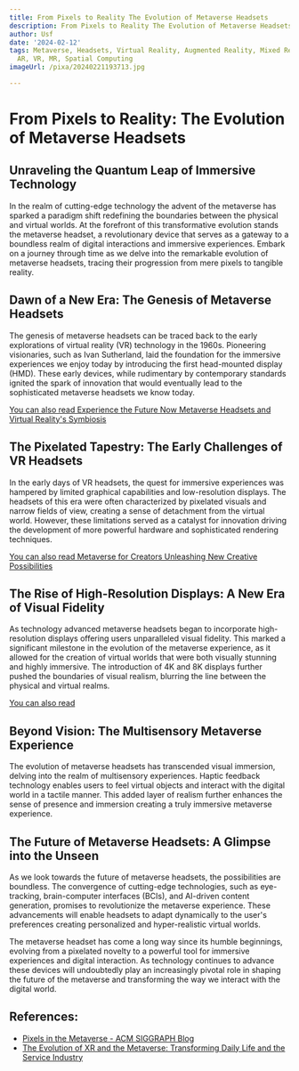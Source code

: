 ```yaml
---
title: From Pixels to Reality The Evolution of Metaverse Headsets
description: From Pixels to Reality The Evolution of Metaverse Headsets
author: Usf
date: '2024-02-12'
tags: Metaverse, Headsets, Virtual Reality, Augmented Reality, Mixed Reality, XR,
  AR, VR, MR, Spatial Computing
imageUrl: /pixa/20240221193713.jpg

---
```

# From Pixels  to  Reality: The Evolution of  Metaverse Headsets

## Unraveling the Quantum Leap of Immersive Technology

In the realm of cutting-edge technology the advent of the metaverse has  sparked a paradigm shift redefining the boundaries between the  physical and  virtual  worlds. At the forefront of this transformative  evolution stands the metaverse headset,  a revolutionary device that serves as a gateway  to a boundless realm of digital  interactions  and immersive experiences.  Embark on a journey through  time as we delve into the remarkable evolution of metaverse headsets, tracing their progression from mere pixels to tangible  reality.

## Dawn of a New Era: The Genesis of Metaverse Headsets

The genesis of metaverse headsets can be traced back to the early explorations of virtual reality (VR) technology in the  1960s. Pioneering  visionaries, such as Ivan Sutherland, laid the foundation for the immersive experiences we enjoy today by introducing the  first head-mounted display (HMD). These early devices, while rudimentary by contemporary standards ignited the  spark of  innovation that would eventually lead to the sophisticated metaverse headsets we know today.

[You can also read Experience the Future Now  Metaverse  Headsets  and Virtual Reality's Symbiosis](Experience%20the%20Future%20Now%20Metaverse%20Headsets%20and%20Virtual%20Reality%27s%20Symbiosis)


##  The Pixelated Tapestry:  The Early  Challenges of VR Headsets

In the early days of VR headsets,  the quest for immersive experiences was hampered by  limited graphical capabilities and low-resolution displays. The headsets  of this  era  were often characterized by pixelated visuals and narrow fields of view, creating a sense  of detachment from the virtual world. However, these limitations served as a catalyst for innovation driving the development  of more powerful hardware and sophisticated rendering techniques.

[You can also read Metaverse for Creators Unleashing New Creative Possibilities](Metaverse%20for%20Creators%20Unleashing%20New%20Creative%20Possibilities)


## The Rise of High-Resolution Displays: A New Era of Visual Fidelity

As technology advanced metaverse headsets began to incorporate high-resolution displays offering users unparalleled visual fidelity. This marked  a significant milestone in  the evolution of the metaverse experience, as it allowed for the creation of virtual worlds that were both visually stunning and highly immersive. The introduction of 4K and 8K displays further pushed the boundaries of visual realism, blurring the line between the physical and virtual realms.

[You can also read  ]()


##  Beyond Vision: The Multisensory Metaverse Experience

The evolution of metaverse headsets has transcended visual immersion, delving into the realm  of multisensory experiences. Haptic  feedback technology enables users to feel virtual  objects and interact with the digital world  in a  tactile manner.  This added layer of realism further enhances the sense of presence and immersion creating a truly immersive metaverse experience.

## The Future of Metaverse Headsets: A Glimpse into the Unseen

As we look towards  the future of metaverse headsets, the possibilities are boundless. The convergence  of cutting-edge  technologies, such as  eye-tracking, brain-computer interfaces (BCIs), and AI-driven content generation,  promises to revolutionize the metaverse experience. These advancements will enable headsets to adapt dynamically  to the user's preferences creating personalized and  hyper-realistic virtual worlds.

The metaverse headset has come a long way since its humble beginnings, evolving from a  pixelated  novelty to a powerful tool for immersive experiences and digital interaction. As technology continues to advance these devices will undoubtedly play an increasingly pivotal role in shaping the future of the metaverse and transforming the way we interact with the digital world.

## References:
- [Pixels in the Metaverse - ACM SIGGRAPH Blog](https://blog.siggraph.org/2022/07/pixels-in-the-metaverse.html/)
- [The Evolution of XR and the Metaverse: Transforming Daily Life and the Service Industry](https://www.linkedin.com/pulse/evolution-xr-metaverse-transforming-daily-life-shawn-black-crfp)
